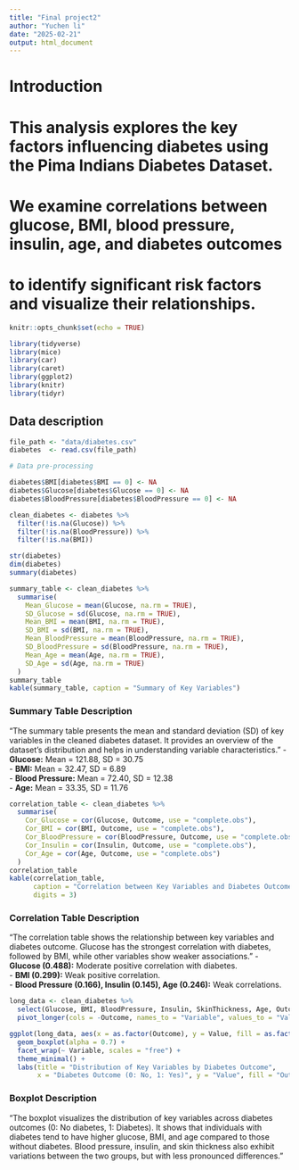 ```yaml
---
title: "Final project2"
author: "Yuchen li"
date: "2025-02-21"
output: html_document
---
```

# Introduction
# This analysis explores the key factors influencing diabetes using the Pima Indians Diabetes Dataset.  
# We examine correlations between glucose, BMI, blood pressure, insulin, age, and diabetes outcomes  
# to identify significant risk factors and visualize their relationships.

```r
knitr::opts_chunk$set(echo = TRUE)
```

```r
library(tidyverse)
library(mice)
library(car)
library(caret)
library(ggplot2)
library(knitr)
library(tidyr)
```

## Data description 
```r
file_path <- "data/diabetes.csv"
diabetes  <- read.csv(file_path)

# Data pre-processing

diabetes$BMI[diabetes$BMI == 0] <- NA
diabetes$Glucose[diabetes$Glucose == 0] <- NA
diabetes$BloodPressure[diabetes$BloodPressure == 0] <- NA

clean_diabetes <- diabetes %>% 
  filter(!is.na(Glucose)) %>% 
  filter(!is.na(BloodPressure)) %>% 
  filter(!is.na(BMI))

str(diabetes)
dim(diabetes)
summary(diabetes)
```

```r
summary_table <- clean_diabetes %>%
  summarise(
    Mean_Glucose = mean(Glucose, na.rm = TRUE),
    SD_Glucose = sd(Glucose, na.rm = TRUE),
    Mean_BMI = mean(BMI, na.rm = TRUE),
    SD_BMI = sd(BMI, na.rm = TRUE),
    Mean_BloodPressure = mean(BloodPressure, na.rm = TRUE),
    SD_BloodPressure = sd(BloodPressure, na.rm = TRUE),
    Mean_Age = mean(Age, na.rm = TRUE),
    SD_Age = sd(Age, na.rm = TRUE)
  )
summary_table
kable(summary_table, caption = "Summary of Key Variables")
```

### Summary Table Description

"The summary table presents the mean and standard deviation (SD) of key variables in the cleaned diabetes dataset. 
It provides an overview of the dataset's distribution and helps in understanding variable characteristics."
- **Glucose:** Mean = 121.88, SD = 30.75  
- **BMI:** Mean = 32.47, SD = 6.89  
- **Blood Pressure:** Mean = 72.40, SD = 12.38  
- **Age:** Mean = 33.35, SD = 11.76 


```r
correlation_table <- clean_diabetes %>%
  summarise(
    Cor_Glucose = cor(Glucose, Outcome, use = "complete.obs"),
    Cor_BMI = cor(BMI, Outcome, use = "complete.obs"),
    Cor_BloodPressure = cor(BloodPressure, Outcome, use = "complete.obs"),
    Cor_Insulin = cor(Insulin, Outcome, use = "complete.obs"),
    Cor_Age = cor(Age, Outcome, use = "complete.obs")
  )
correlation_table
kable(correlation_table, 
      caption = "Correlation between Key Variables and Diabetes Outcome",
      digits = 3)
```

### Correlation Table Description

"The correlation table shows the relationship between key variables and diabetes outcome.
Glucose has the strongest correlation with diabetes, followed by BMI, while other variables show weaker associations."
- **Glucose (0.488):** Moderate positive correlation with diabetes.  
- **BMI (0.299):** Weak positive correlation.  
- **Blood Pressure (0.166), Insulin (0.145), Age (0.246):** Weak correlations.

```r
long_data <- clean_diabetes %>%
  select(Glucose, BMI, BloodPressure, Insulin, SkinThickness, Age, Outcome) %>%
  pivot_longer(cols = -Outcome, names_to = "Variable", values_to = "Value")

ggplot(long_data, aes(x = as.factor(Outcome), y = Value, fill = as.factor(Outcome))) +
  geom_boxplot(alpha = 0.7) +
  facet_wrap(~ Variable, scales = "free") + 
  theme_minimal() +
  labs(title = "Distribution of Key Variables by Diabetes Outcome",
       x = "Diabetes Outcome (0: No, 1: Yes)", y = "Value", fill = "Outcome")
```
### Boxplot Description

"The boxplot visualizes the distribution of key variables across diabetes outcomes (0: No diabetes, 1: Diabetes). 
It shows that individuals with diabetes tend to have higher glucose, BMI, and age compared to those without diabetes.
Blood pressure, insulin, and skin thickness also exhibit variations between the two groups, but with less pronounced differences."




